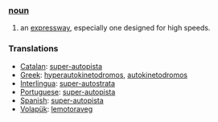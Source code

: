 ===[[noun]]===
#an [[expressway]], especially one designed for high speeds.

=== Translations ===
*[[Catalan]]: [[super-autopista]]
*[[Greek]]: [[hyperautokinetodromos]], [[autokinetodromos]]
*[[Interlingua]]: [[super-autostrata]]
*[[Portuguese]]: [[super-autopista]]
*[[Spanish]]: [[super-autopista]]
*[[Volapük]]: [[lemotoraveg]]